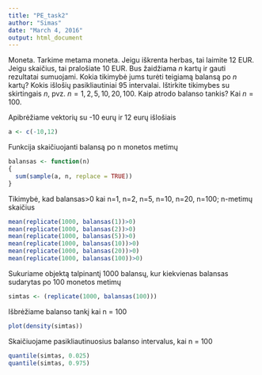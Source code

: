```yaml
---
title: "PE_task2"
author: "Simas"
date: "March 4, 2016"
output: html_document
---
```

Moneta. Tarkime metama moneta. Jeigu iškrenta herbas, tai laimite $12$ EUR. Jeigu skaičius, tai pralošiate $10$ EUR. 
Bus žaidžiama $n$ kartų ir gauti rezultatai sumuojami. 
Kokia tikimybė jums turėti teigiamą balansą po $n$ kartų? Kokis išlošių pasikliautiniai $95%$ intervalai.
Ištirkite tikimybes su skirtingais $n$, pvz. $n={1,2,5,10,20,100}$. Kaip atrodo balanso tankis? Kai $n=100$.

Apibrėžiame vektorių su -10 eurų ir 12 eurų išlošiais
```r
a <- c(-10,12)
```
Funkcija skaičiuojanti balansą po n monetos metimų
```r
balansas <- function(n)
{
  sum(sample(a, n, replace = TRUE))
}
```
Tikimybė, kad balansas>0 kai n=1, n=2, n=5, n=10, n=20, n=100; n-metimų skaičius
```r
mean(replicate(1000, balansas(1))>0) 
mean(replicate(1000, balansas(2))>0)
mean(replicate(1000, balansas(5))>0) 
mean(replicate(1000, balansas(10))>0) 
mean(replicate(1000, balansas(20))>0) 
mean(replicate(1000, balansas(100))>0)
```
Sukuriame objektą talpinantį 1000 balansų, kur kiekvienas balansas sudarytas po 100 monetos metimų
```r
simtas <- (replicate(1000, balansas(100)))
```
Išbrėžiame balanso tankį kai n = 100
```r
plot(density(simtas))
```
Skaičiuojame pasikliautinuosius balanso intervalus, kai n = 100
```r
quantile(simtas, 0.025)
quantile(simtas, 0.975)
```
